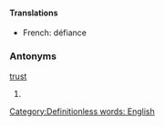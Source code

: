 ====Translations====
*French: défiance
===Antonyms===
[[trust]]
#{{stub}} [[Category:Definitionless words: English]]